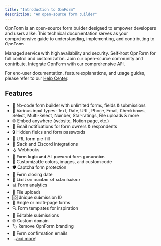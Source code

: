 ```yaml
---
title: "Introduction to OpnForm"
description: "An open-source form builder"
---
```



OpnForm is an open-source form builder designed to empower developers and users alike. This technical documentation serves as your comprehensive guide to understanding, implementing, and contributing to OpnForm.


<CardGroup cols={2}>
  <Card title="Cloud Version" icon="cloud" href="https://opnform.com/?utm_source=docs&utm_medium=introduction&utm_campaign=cloud_version">
    Managed service with high availability and security.
  </Card>
  <Card title="Deploy" icon="server" href="/deployment">
    Self-host OpnForm for full control and customization.
  </Card>
  <Card title="Contribute" icon="code-branch" href="/contributing">
    Join our open-source community and contribute.
  </Card>
  <Card title="API Reference" icon="book" href="/api-reference">
    Integrate OpnForm with our comprehensive API.
  </Card>
</CardGroup>

For end-user documentation, feature explanations, and usage guides, please refer to our [Help Center](https://help.opnform.com).

## Features

-   🚀 No-code form builder with unlimited forms, fields & submissions
-   📝 Various input types: Text, Date, URL, Phone, Email, Checkboxes, Select, Multi-Select, Number, Star-ratings, File uploads & more
-   🌐 Embed anywhere (website, Notion page, etc.)
-   📧 Email notifications for form owners & respondents
-   🔒 Hidden fields and form passwords
-   🔗 URL form pre-fill
-   💬 Slack and Discord integrations
-   🪝 Webhooks
-   🧠 Form logic and AI-powered form generation
-   🎨 Customizable colors, images, and custom code
-   🛡️ Captcha form protection
-   📅 Form closing date
-   🔢 Limit on number of submissions
-   📊 Form analytics
-   📁 File uploads
-   🆔 Unique submission ID
-   📱 Single or multi-page forms
-   🔍 Form templates for inspiration
-   🔄 Editable submissions
-   🌐 Custom domain
-   🏷️ Remove OpnForm branding
-   🔔 Form confirmation emails
-   ...[and more](https://opnform.com/pricing)!

<CloudVersion />
